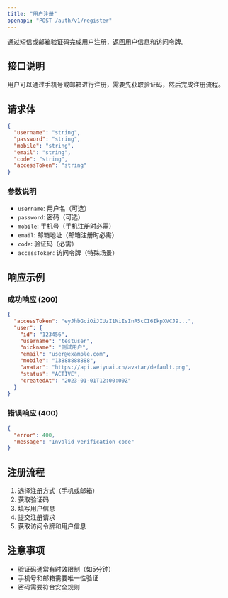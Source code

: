 ```yaml
---
title: "用户注册"
openapi: "POST /auth/v1/register"
---
```


通过短信或邮箱验证码完成用户注册，返回用户信息和访问令牌。

## 接口说明

用户可以通过手机号或邮箱进行注册，需要先获取验证码，然后完成注册流程。

## 请求体

```json
{
  "username": "string",
  "password": "string", 
  "mobile": "string",
  "email": "string",
  "code": "string",
  "accessToken": "string"
}
```

### 参数说明

- `username`: 用户名（可选）
- `password`: 密码（可选）
- `mobile`: 手机号（手机注册时必需）
- `email`: 邮箱地址（邮箱注册时必需）
- `code`: 验证码（必需）
- `accessToken`: 访问令牌（特殊场景）

## 响应示例

### 成功响应 (200)

```json
{
  "accessToken": "eyJhbGciOiJIUzI1NiIsInR5cCI6IkpXVCJ9...",
  "user": {
    "id": "123456",
    "username": "testuser",
    "nickname": "测试用户",
    "email": "user@example.com",
    "mobile": "13888888888",
    "avatar": "https://api.weiyuai.cn/avatar/default.png",
    "status": "ACTIVE",
    "createdAt": "2023-01-01T12:00:00Z"
  }
}
```

### 错误响应 (400)

```json
{
  "error": 400,
  "message": "Invalid verification code"
}
```

## 注册流程

1. 选择注册方式（手机或邮箱）
2. 获取验证码
3. 填写用户信息
4. 提交注册请求
5. 获取访问令牌和用户信息

## 注意事项

- 验证码通常有时效限制（如5分钟）
- 手机号和邮箱需要唯一性验证
- 密码需要符合安全规则